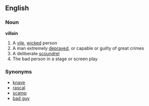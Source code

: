 == English ==
=== Noun ===
'''villain'''
# A [[vile]], [[wicked]] person 
# A man extremely [[depraved]], or capable or guilty of great crimes
# A deliberate [[scoundrel]]
# The bad person in a stage or screen play
=== Synonyms ===
*[[knave]]
*[[rascal]]
*[[scamp]]
*[[bad guy]]